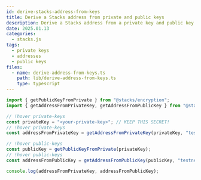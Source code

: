 ```yaml
---
id: derive-stacks-address-from-keys
title: Derive a Stacks address from private and public keys
description: Derive a Stacks address from a private key and public key using Stacks.js.
date: 2025.01.13
categories:
  - stacks.js
tags:
  - private keys
  - addresses
  - public keys
files:
  - name: derive-address-from-keys.ts
    path: lib/derive-address-from-keys.ts
    type: typescript
---
```


```typescript
import { getPublicKeyFromPrivate } from "@stacks/encryption";
import { getAddressFromPrivateKey, getAddressFromPublicKey } from "@stacks/transactions";

// !hover private-keys
const privateKey = "<your-private-key>"; // KEEP THIS SECRET!
// !hover private-keys
const addressFromPrivateKey = getAddressFromPrivateKey(privateKey, "testnet");

// !hover public-keys
const publicKey = getPublicKeyFromPrivate(privateKey);
// !hover public-keys
const addressFromPublicKey = getAddressFromPublicKey(publicKey, "testnet");

console.log(addressFromPrivateKey, addressFromPublicKey);
```